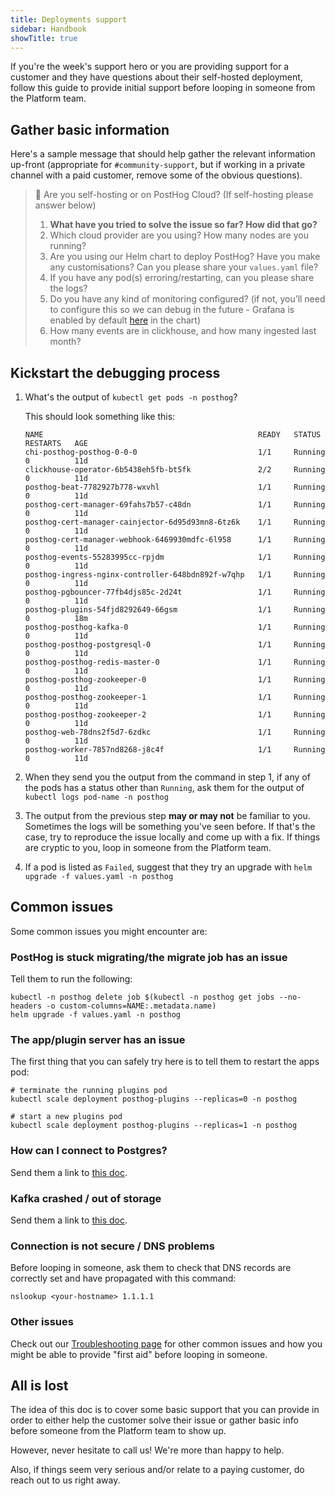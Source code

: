 ```yaml
---
title: Deployments support
sidebar: Handbook
showTitle: true
---
```


If you're the week's support hero or you are providing support for a customer and they have questions about their self-hosted deployment, follow this guide to provide initial support before looping in someone from the Platform team.

## Gather basic information

Here's a sample message that should help gather the relevant information up-front (appropriate for `#community-support`, but if working in a private channel with a paid customer, remove some of the obvious questions).

>👋 Are you self-hosting or on PostHog Cloud? (If self-hosting please answer below)
>
>1. **What have you tried to solve the issue so far? How did that go?**
>2. Which cloud provider are you using? How many nodes are you running?
>3. Are you using our Helm chart to deploy PostHog? Have you make any customisations? Can you please share your `values.yaml` file?
>4. If you have any pod(s) erroring/restarting, can you please share the logs?
>5. Do you have any kind of monitoring configured? (if not, you’ll need to configure this so we can debug in the future - Grafana is enabled by default [here](https://github.com/PostHog/charts-clickhouse/blob/a9df027e32456b5ac3b155515dc2569626632ba7/charts/posthog/Chart.yaml#L56-L60) in the chart)
>6. How many events are in clickhouse, and how many ingested last month?


## Kickstart the debugging process

1. What's the output of `kubectl get pods -n posthog`?

    This should look something like this:

    ```shell
    NAME                                                READY   STATUS    RESTARTS   AGE
    chi-posthog-posthog-0-0-0                           1/1     Running   0          11d
    clickhouse-operator-6b5438eh5fb-bt5fk               2/2     Running   0          11d
    posthog-beat-7782927b778-wxvhl                      1/1     Running   0          11d
    posthog-cert-manager-69fahs7b57-c48dn               1/1     Running   0          11d
    posthog-cert-manager-cainjector-6d95d93mn8-6tz6k    1/1     Running   0          11d
    posthog-cert-manager-webhook-6469930mdfc-6l958      1/1     Running   0          11d
    posthog-events-55283995cc-rpjdm                     1/1     Running   0          11d
    posthog-ingress-nginx-controller-648bdn892f-w7qhp   1/1     Running   0          11d
    posthog-pgbouncer-77fb4djs85c-2d24t                 1/1     Running   0          11d
    posthog-plugins-54fjd8292649-66gsm                  1/1     Running   0          18m
    posthog-posthog-kafka-0                             1/1     Running   0          11d
    posthog-posthog-postgresql-0                        1/1     Running   0          11d
    posthog-posthog-redis-master-0                      1/1     Running   0          11d
    posthog-posthog-zookeeper-0                         1/1     Running   0          11d
    posthog-posthog-zookeeper-1                         1/1     Running   0          11d
    posthog-posthog-zookeeper-2                         1/1     Running   0          11d
    posthog-web-78dns2f5d7-6zdkc                        1/1     Running   0          11d
    posthog-worker-7857nd8268-j8c4f                     1/1     Running   0          11d
    ```

2. When they send you the output from the command in step 1, if any of the pods has a status other than `Running`, ask them for the output of `kubectl logs pod-name -n posthog`

3. The output from the previous step **may or may not** be familiar to you. Sometimes the logs will be something you've seen before. If that's the case, try to reproduce the issue locally and come up with a fix. If things are cryptic to you, loop in someone from the Platform team.

4. If a pod is listed as `Failed`, suggest that they try an upgrade with `helm upgrade -f values.yaml -n posthog`


## Common issues

Some common issues you might encounter are:

### PostHog is stuck migrating/the migrate job has an issue

Tell them to run the following:

```shell
kubectl -n posthog delete job $(kubectl -n posthog get jobs --no-headers -o custom-columns=NAME:.metadata.name)
helm upgrade -f values.yaml -n posthog
```

### The app/plugin server has an issue

The first thing that you can safely try here is to tell them to restart the apps pod:

```shell
# terminate the running plugins pod
kubectl scale deployment posthog-plugins --replicas=0 -n posthog

# start a new plugins pod
kubectl scale deployment posthog-plugins --replicas=1 -n posthog
```

### How can I connect to Postgres?

Send them a link to [this doc](/docs/self-host/deploy/troubleshooting#how-do-i-connect-to-postgres).

### Kafka crashed / out of storage

Send them a link to [this doc](/docs/self-host/deploy/troubleshooting#kafka-crash-looping-disk-full).

### Connection is not secure / DNS problems

Before looping in someone, ask them to check that DNS records are correctly set and have propagated with this command:

```shell
nslookup <your-hostname> 1.1.1.1
```

### Other issues

Check out our [Troubleshooting page](/docs/self-host/deploy/troubleshooting) for other common issues and how you might be able to provide "first aid" before looping in someone.

## All is lost

The idea of this doc is to cover some basic support that you can provide in order to either help the customer solve their issue or gather basic info before someone from the Platform team to show up.

However, never hesitate to call us! We're more than happy to help.

Also, if things seem very serious and/or relate to a paying customer, do reach out to us right away.
